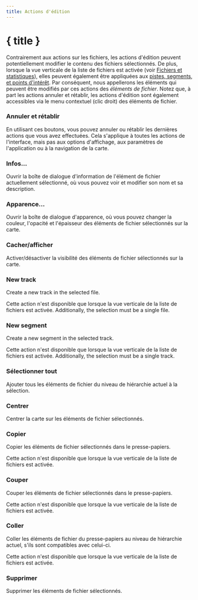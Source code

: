 ```yaml
---
title: Actions d'édition
---
```


<script lang="ts">
</script>

# { title }

Contrairement aux actions sur les fichiers, les actions d'édition peuvent potentiellement modifier le contenu des fichiers sélectionnés.
De plus, lorsque la vue verticale de la liste de fichiers est activée (voir [Fichiers et statistiques](../files-and-stats)), elles peuvent également être appliquées aux [pistes, segments, et points d'intérêt](../gpx).
Par conséquent, nous appellerons les éléments qui peuvent être modifiés par ces actions des _éléments de fichier_.
Notez que, à part les actions annuler et rétablir, les actions d'édition sont également accessibles via le menu contextuel (clic droit) des éléments de fichier.

### <Undo2 size="16" class="inline-block" style="margin-bottom: 2px" /><Redo2 size="16" class="inline-block" style="margin-bottom: 2px" /> Annuler et rétablir

En utilisant ces boutons, vous pouvez annuler ou rétablir les dernières actions que vous avez effectuées.
Cela s'applique à toutes les actions de l'interface, mais pas aux options d'affichage, aux paramètres de l'application ou à la navigation de la carte.

### <Info size="16" class="inline-block" style="margin-bottom: 2px" /> Infos...

Ouvrir la boîte de dialogue d'information de l'élément de fichier actuellement sélectionné, où vous pouvez voir et modifier son nom et sa description.

### <PaintBucket size="16" class="inline-block" style="margin-bottom: 2px" /> Apparence...

Ouvrir la boîte de dialogue d'apparence, où vous pouvez changer la couleur, l'opacité et l'épaisseur des éléments de fichier sélectionnés sur la carte.

### <EyeOff size="16" class="inline-block" style="margin-bottom: 2px" /> Cacher/afficher

Activer/désactiver la visibilité des éléments de fichier sélectionnés sur la carte.

### <Plus size="16" class="inline-block" style="margin-bottom: 2px" /> New track

Create a new track in the selected file.

<DocsNote>

Cette action n'est disponible que lorsque la vue verticale de la liste de fichiers est activée.
Additionally, the selection must be a single file.

</DocsNote>

### <Plus size="16" class="inline-block" style="margin-bottom: 2px" /> New segment

Create a new segment in the selected track.

<DocsNote>

Cette action n'est disponible que lorsque la vue verticale de la liste de fichiers est activée.
Additionally, the selection must be a single track.

</DocsNote>

### <FileStack size="16" class="inline-block" style="margin-bottom: 2px" /> Sélectionner tout

Ajouter tous les éléments de fichier du niveau de hiérarchie actuel à la sélection.

### <Maximize size="16" class="inline-block" style="margin-bottom: 2px" /> Centrer

Centrer la carte sur les éléments de fichier sélectionnés.

### <ClipboardCopy size="16" class="inline-block" style="margin-bottom: 2px" /> Copier

Copier les éléments de fichier sélectionnés dans le presse-papiers.

<DocsNote>

Cette action n'est disponible que lorsque la vue verticale de la liste de fichiers est activée.

</DocsNote>

### <Scissors size="16" class="inline-block" style="margin-bottom: 2px" /> Couper

Couper les éléments de fichier sélectionnés dans le presse-papiers.

<DocsNote>

Cette action n'est disponible que lorsque la vue verticale de la liste de fichiers est activée.

</DocsNote>

### <ClipboardPaste size="16" class="inline-block" style="margin-bottom: 2px" /> Coller

Coller les éléments de fichier du presse-papiers au niveau de hiérarchie actuel, s'ils sont compatibles avec celui-ci.

<DocsNote>

Cette action n'est disponible que lorsque la vue verticale de la liste de fichiers est activée.

</DocsNote>

### <Trash2 size="16" class="inline-block" style="margin-bottom: 2px" /> Supprimer

Supprimer les éléments de fichier sélectionnés.
